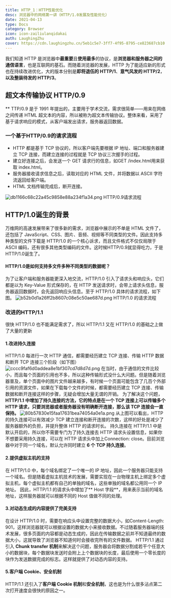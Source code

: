 ```yaml
---
title: HTTP_1：HTTP性能优化
desc: 浏览器中的网络第一讲（HTTP/1.0发展及性能优化）
date: 2021-04-13
type: Docs
category: Browser
icon: icon-zailiulanqidakai
auth: LaughingZhu
cover: https://cdn.laughingzhu.cn/5eb1c5e7-3ff7-4f95-8795-ce823687cb10.png
---
```


我们知道 HTTP 是浏览器中**最重要**且**使用最多**的协议，是**浏览器和服务器之间的通信语言**，也是互联网的基石。而随着浏览器的发展，HTTP 为了能适应新的形式也在持续改进优化，大的版本分别是**即将退伍的 HTTP/1**、**意气风发的 HTTP/2**，**以及整装待发的 HTTP/3**。

## 超文本传输协议 HTTP/0.9

\*\*
TTP/0.9 是于 1991 年提出的，主要用于学术交流，需求很简单——用来在网络之间传递 HTML 超文本的内容，所以被称为超文本传输协议。整体来看，采用了基于请求响应的模式，从客户端发出请求，服务器返回数据。

### 一个基于HTTP/0.9的请求流程

- HTTP 都是基于 TCP 协议的，所以客户端先要根据 IP 地址、端口和服务器建立 TCP 连接，而建立连接的过程就是 TCP 协议三次握手的过程。
- 建立好连接之后，会发送一个 GET 请求行的信息，如GET /index.html用来获取 index.html。
- 服务器接收请求信息之后，读取对应的 HTML 文件，并将数据以 ASCII 字符流返回给客户端。
- HTML 文档传输完成后，断开连接。

![db1166c68c22a45c9858e88a234f1a34.png](https://cdn.laughingzhu.cn/1608521014101-2864407f-f9b3-493a-98c1-ff6789684395.png)
HTTP/0.9请求流程

## HTTP/1.0诞生的背景

万维网的高速发展带来了很多新的需求，浏览器中展示的不单是 HTML 文件了，还包括了 JavaScript、CSS、图片、音频、视频等不同类型的文件。因此支持多种类型的文件下载是 HTTP/1.0 的一个核心诉求，而且文件格式不仅仅局限于 ASCII 编码，还有很多其他类型编码的文件。这时候HTTP/0.9就显得吃力，于是HTTP/1.0诞生了。

#### HTTP/1.0是如何支持多文件多种不同类型的数据呢？

为了让客户端和服务器能更深入地交流，HTTP/1.0 引入了请求头和响应头，它们都是以为 Key-Value 形式保存的，在 HTTP 发送请求时，会带上请求头信息，服务器返回数据时，会先返回响应头信息。至于 HTTP/1.0 具体的请求流程，如下图。
![b52b0d1a26ff2b8607c08e5c50ae687d.png](https://cdn.laughingzhu.cn/1608521627347-a05a8487-7716-4a6b-82ed-98df3167a22b.png)
HTTP/1.0 的请求流程

### 改进的HTTP/1.1

很快 HTTP/1.0 也不能满足需求了，所以 HTTP/1.1 又在 HTTP/1.0 的基础之上做了大量的更新

#### 1.改进持久连接

HTTP/1.0 每进行一次 HTTP 通信，都需要经历建立 TCP 连接、传输 HTTP 数据和断开 TCP 连接三个阶段（如下图）
![cccc9faf6d0addea8e1bf307cd7d8d7d.png](https://cdn.laughingzhu.cn/1608522877161-153716c9-b23f-462e-9e41-70497088c643.png)
在当时，由于通信的文件比较小，而且每个页面的引用也不多，所以这种传输形式没什么大问题。但是随着浏览器普及，单个页面中的图片文件越来越多，有时候一个页面可能包含了几百个外部引用的资源文件，如果在下载每个文件的时候，都需要经历建立 TCP 连接、传输数据和断开连接这样的步骤，无疑会增加大量无谓的开销。
为了解决这个问题，**HTTP/1.1 中增加了持久连接的方法，它的特点是在一个 TCP 连接上可以传输多个 HTTP 请求，只要浏览器或者服务器没有明确断开连接，那么该 TCP 连接会一直保持。**
![80b57830e15faa17631bea74054a0e1a.png](https://cdn.laughingzhu.cn/1608522900686-6e39c28a-2cd4-4b16-bc77-39284bf9f0c3.png)
从上图可以看出，HTTP 的持久连接可以有效减少 TCP 建立连接和断开连接的次数，这样的好处是减少了服务器额外的负担，并提升整体 HTTP 的请求时长。
持久连接在 HTTP/1.1 中是默认开启的，所以你不需要专门为了持久连接去 HTTP 请求头设置信息，如果你不想要采用持久连接，可以在 HTTP 请求头中加上Connection: close。目前浏览器中对于同一个域名，默认允许同时建立 **6 个 TCP 持久连接**。

#### 2.提供虚拟主机的支持

在 HTTP/1.0 中，每个域名绑定了一个唯一的 IP 地址，因此一个服务器只能支持一个域名。但是随着虚拟主机技术的发展，需要实现在一台物理主机上绑定多个虚拟主机，每个虚拟主机都有自己的单独的域名，这些单独的域名都公用同一个 IP 地址。
因此，HTTP/1.1 的请求头中增加了** Host 字段**，用来表示当前的域名地址，这样服务器就可以根据不同的 Host 值做不同的处理。

####

#### 3.对动态生成的内容提供了完美支持

在设计 HTTP/1.0 时，需要在响应头中设置完整的数据大小，如Content-Length: 901，这样浏览器就可以根据设置的数据大小来接收数据。不过随着服务器端的技术发展，很多页面的内容都是动态生成的，因此在传输数据之前并不知道最终的数据大小，这就导致了浏览器不知道何时会接收完所有的文件数据。
HTTP/1.1 通过引入 **Chunk transfer 机制**来解决这个问题，服务器会将数据分割成若干个任意大小的数据块，每个数据块发送时会附上上个数据块的长度，最后使用一个零长度的块作为发送数据完成的标志。这样就提供了对动态内容的支持。

#### 5.客户端 Cookie、安全机制

HTTP/1.1 还引入了**客户端 Cookie 机制**和**安全机制**，这也是为什么很多沾点第二次打开速度会很快的原因之一。
